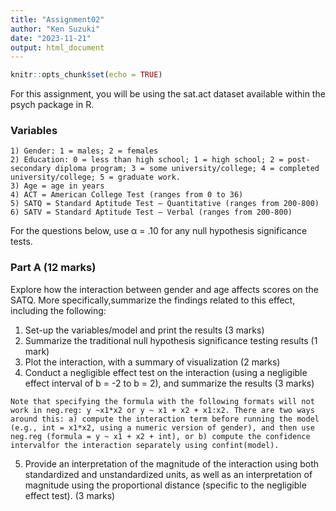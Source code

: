 ```yaml
---
title: "Assignment02"
author: "Ken Suzuki"
date: "2023-11-21"
output: html_document
---
```


```r
knitr::opts_chunk$set(echo = TRUE)
```

For this assignment, you will be using the sat.act dataset available within the psych package in R.

### Variables
```
1) Gender: 1 = males; 2 = females
2) Education: 0 = less than high school; 1 = high school; 2 = post-secondary diploma program; 3 = some university/college; 4 = completed university/college; 5 = graduate work.
3) Age = age in years
4) ACT = American College Test (ranges from 0 to 36)
5) SATQ = Standard Aptitude Test – Quantitative (ranges from 200-800)
6) SATV = Standard Aptitude Test – Verbal (ranges from 200-800)
```
For the questions below, use α = .10 for any null hypothesis significance tests.

### Part A (12 marks)
Explore how the interaction between gender and age affects scores on the SATQ. More specifically,summarize the findings related to this effect, including the following:

1) Set-up the variables/model and print the results (3 marks)
2) Summarize the traditional null hypothesis significance testing results (1 mark)
3) Plot the interaction, with a summary of visualization (2 marks)
4) Conduct a negligible effect test on the interaction (using a negligible effect interval of b = -2 to b = 2), and summarize the results (3 marks)
```
Note that specifying the formula with the following formats will not work in neg.reg: y ~x1*x2 or y ~ x1 + x2 + x1:x2. There are two ways around this: a) compute the interaction term before running the model (e.g., int = x1*x2, using a numeric version of gender), and then use neg.reg (formula = y ~ x1 + x2 + int), or b) compute the confidence intervalfor the interaction separately using confint(model).
```

5) Provide an interpretation of the magnitude of the interaction using both standardized and
unstandardized units, as well as an interpretation of magnitude using the proportional
distance (specific to the negligible effect test). (3 marks)